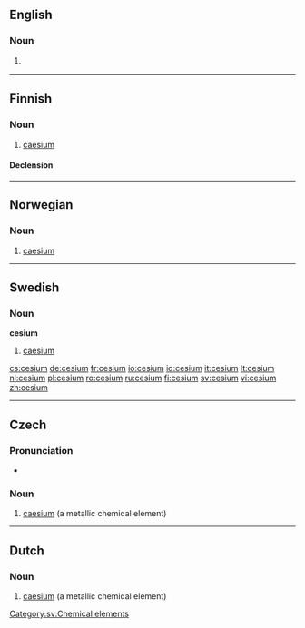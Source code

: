 ==English==

===Noun===
{{en-noun|-}}

# {{US}} {{alternative spelling of|[[caesium]]}}
<!--Put derived terms, translations, etc, at "caesium"-->

----

==Finnish==
{{wikipedia|lang=fi}}

===Noun===
{{infl|fi|noun}}

# {{chemical element|lang=fi}} [[caesium]]

====Declension====
{{fi-decl-tuoli|cesium|np=1}}

----

==Norwegian==

===Noun===
{{infl|no|noun}}

# {{chemical element|lang=no}} [[caesium]]

----

==Swedish==

===Noun===
{{sv-noun-unc-irreg-n|2=cesiumet}}
'''cesium''' {{n}}

# [[caesium]]

[[Category:sv:Chemical elements]]

[[cs:cesium]]
[[de:cesium]]
[[fr:cesium]]
[[io:cesium]]
[[id:cesium]]
[[it:cesium]]
[[lt:cesium]]
[[nl:cesium]]
[[pl:cesium]]
[[ro:cesium]]
[[ru:cesium]]
[[fi:cesium]]
[[sv:cesium]]
[[vi:cesium]]
[[zh:cesium]]

----
{{rfc-auto|sort languages}}
==Czech==
{{wikipedia|lang=cs}}

===Pronunciation===
* {{IPA|/tsɛːzɪjʊm/|lang=cs}}

===Noun===
{{infl|cs|noun}}

# [[caesium]] (a metallic chemical element)

{{tbot entry|Czech|caesium|2008|December|cs}}

----
{{rfc-auto|sort languages}}
==Dutch==
{{wikipedia|lang=nl}}

===Noun===
{{infl|nl|noun|g=n}}

# [[caesium]] (a metallic chemical element)

{{tbot entry|Dutch|caesium|2008|December|nl}}